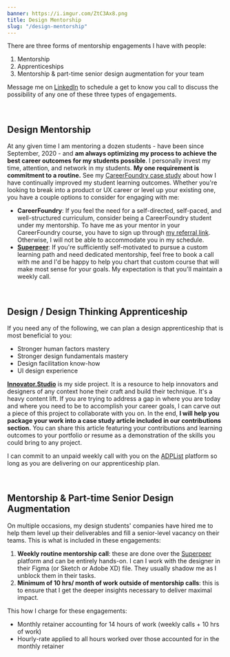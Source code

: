 ```yaml
---
banner: https://i.imgur.com/ZtC3Ax8.png
title: Design Mentorship
slug: "/design-mentorship"
---
```


There are three forms of mentorship engagements I have with people:
1. Mentorship
2. Apprenticeships
3. Mentorship & part-time senior design augmentation for your team

Message me on <a href="https://www.linkedin.com/in/jordanclive/" target="default">LinkedIn</a> to schedule a get to know you call to discuss the possibility of any one of these three types of engagements.

<br />

## Design Mentorship
At any given time I am mentoring a dozen students - have been since September, 2020 - and **am always optimizing my process to achieve the best career outcomes for my students possible**. I personally invest my time, attention, and network in my students. **My one requirement is commitment to a routine.** See my <a href="/careerfoundry">CareerFoundry case study</a> about how I have continually improved my student learning outcomes. Whether you're looking to break into a product or UX career or level up your existing one, you have a couple options to consider for engaging with me:
- **CareerFoundry**: If you feel the need for a self-directed, self-paced, and well-structured curriculum, consider being a CareerFoundry student under my mentorship. To have me as your mentor in your CareerFoundry course, you have to sign up through <a href="https://careerfoundry.com/en/referral_registrations/new?referral=p732ZQEY" target="default">my referral link</a>. Otherwise, I will not be able to accommodate you in my schedule.
- **<a href="https://superpeer.com/jordanclive" target="default">Superpeer</a>**: If you're sufficiently self-motivated to pursue a custom learning path and need dedicated mentorship, feel free to book a call with me and I'd be happy to help you chart that custom course that will make most sense for your goals. My expectation is that you'll maintain a weekly call.

<br />

## Design / Design Thinking Apprenticeship
If you need any of the following, we can plan a design apprenticeship that is most beneficial to you:
- Stronger human factors mastery
- Stronger design fundamentals mastery
- Design facilitation know-how
- UI design experience

**<a href="https://www.innovator.studio" target="default">Innovator.Studio</a>** is my side project. It is a resource to help innovators and designers of any context hone their craft and build their technique. It's a heavy content lift. If you are trying to address a gap in where you are today and where you need to be to accomplish your career goals, I can carve out a piece of this project to collaborate with you on. In the end, **I will help you package your work into a case study article included in our contributions section.** You can share this article featuring your contributions and learning outcomes to your portfolio or resume as a demonstration of the skills you could bring to any project.

I can commit to an unpaid weekly call with you on the <a href="https://adplist.org/mentors/jordan-clive" target="default">ADPList</a> platform so long as you are delivering on our apprenticeship plan.

<br />

## Mentorship & Part-time Senior Design Augmentation
On multiple occasions, my design students' companies have hired me to help them level up their deliverables and fill a senior-level vacancy on their teams. This is what is included in these engagements:
1. **Weekly routine mentorship call**: these are done over the <a href="https://superpeer.com/jordanclive" target="default">Superpeer</a> platform and can be entirely hands-on. I can I work with the designer in their Figma (or Sketch or Adobe XD) file. They usually shadow me as I unblock them in their tasks.
2. **Minimum of 10 hrs/ month of work outside of mentorship calls**: this is to ensure that I get the deeper insights necessary to deliver maximal impact.

This how I charge for these engagements:
- Monthly retainer accounting for 14 hours of work (weekly calls + 10 hrs of work)
- Hourly-rate applied to all hours worked over those accounted for in the monthly retainer
